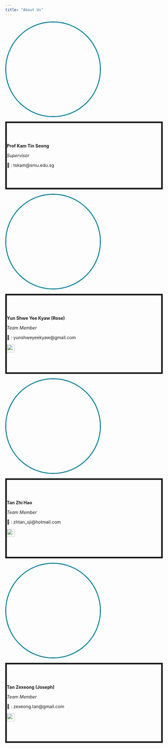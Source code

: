```yaml
---
title: "About Us"
---
```


::: {layout="[4,4]"}
![](images/Prof.jpg){style="border-radius:50%;border: 3px solid #028097" width="300"}

::: {style="text-algin:center;align-items:center;border: 5px solid;  padding: 50px 0;"}
**Prof Kam Tin Seong**

*Supervisor*

📧 : tskam\@smu.edu.sg
:::

![](images/rose.jpeg){style="border-radius:50%;border: 3px solid #028097" width="300"}

::: {style="text-algin:center;align-items:center;border: 5px solid;  padding: 50px 0;"}
**Yun Shwe Yee Kyaw (Rose)**

*Team Member*

📧 : yunshweyeekyaw\@gmail.com

[![](images/linkedinlogo.jpg){fig-align="left" width="25"}](https://www.linkedin.com/in/yun-shwe-yee-kyaw-b92862122)
:::

![](images/ZH.jpg){style="border-radius:50%;border: 3px solid #028097" width="300"}

::: {style="text-algin:center;align-items:center;border: 5px solid;  padding: 50px 0;"}
**Tan Zhi Hao**

*Team Member*

📧 : zhtan_sji\@hotmail.com

[![](images/linkedinlogo.jpg){fig-align="left" width="25"}](https://www.linkedin.com/in/zhi-hao-tan-368a75125)
:::

![](images/Joseph.jpeg){style="border-radius:50%;border: 3px solid #028097" width="300"}

::: {style="text-algin:center;align-items:center;border: 5px solid;  padding: 50px 0;"}
**Tan Zexeong (Joseph)**

*Team Member*

📧 : zexeong.tan\@gmail.com

[![](images/linkedinlogo.jpg){fig-align="left" width="25"}](https://www.linkedin.com/in/joseph-zexeong-tan/)
:::
:::

